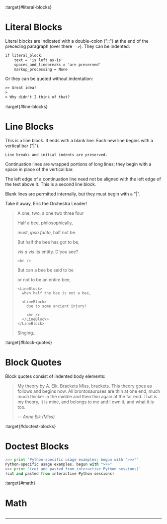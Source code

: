 :target{#literal-blocks}

# Literal Blocks

Literal blocks are indicated with a double-colon ("::") at the end of
the preceding paragraph (over there <code>--></code>).  They can be indented:

```default
if literal_block:
    text = 'is left as-is'
    spaces_and_linebreaks = 'are preserved'
    markup_processing = None
```

Or they can be quoted without indentation:

```default
>> Great idea!
>
> Why didn't I think of that?
```

:target{#line-blocks}

# Line Blocks

<LineBlock>
  This is a line block.  It ends with a blank line.

  <LineBlock>
    Each new line begins with a vertical bar ("|").

    Line breaks and initial indents are preserved.
  </LineBlock>

  Continuation lines are wrapped portions of long lines;
  they begin with a space in place of the vertical bar.

  <LineBlock>
    The left edge of a continuation line need not be aligned with
    the left edge of the text above it.
  </LineBlock>
</LineBlock>

<LineBlock>
  This is a second line block.

  <br />

  Blank lines are permitted internally, but they must begin with a "|".
</LineBlock>

Take it away, Eric the Orchestra Leader!

> <LineBlock>
>   A one, two, a one two three four
>
>   <br />
>
>   Half a bee, philosophically,
>
>   <LineBlock>
>     must, <em>ipso facto</em>, half not be.
>   </LineBlock>
>
>   But half the bee has got to be,
>
>   <LineBlock>
>     <em>vis a vis</em> its entity.  D'you see?
>
>     <br />
>   </LineBlock>
>
>   But can a bee be said to be
>
>   <LineBlock>
>     or not to be an entire bee,
>
>     <LineBlock>
>       when half the bee is not a bee,
>
>       <LineBlock>
>         due to some ancient injury?
>
>         <br />
>       </LineBlock>
>     </LineBlock>
>   </LineBlock>
>
>   Singing...
> </LineBlock>

:target{#block-quotes}

# Block Quotes

Block quotes consist of indented body elements:

> My theory by A. Elk.  Brackets Miss, brackets.  This theory goes
> as follows and begins now.  All brontosauruses are thin at one
> end, much much thicker in the middle and then thin again at the
> far end.  That is my theory, it is mine, and belongs to me and I
> own it, and what it is too.
>
> <em className="attribution">-- Anne Elk (Miss)</em>

:target{#doctest-blocks}

# Doctest Blocks

```python
>>> print 'Python-specific usage examples; begun with ">>>"'
Python-specific usage examples; begun with ">>>"
>>> print '(cut and pasted from interactive Python sessions)'
(cut and pasted from interactive Python sessions)
```

:target{#math}

# Math

<Math>
  $$
  α_t(i) = P(O_1, O_2, … O_t, q_t = S_i λ)
  $$
</Math>

<hr width={50} size={10} />
